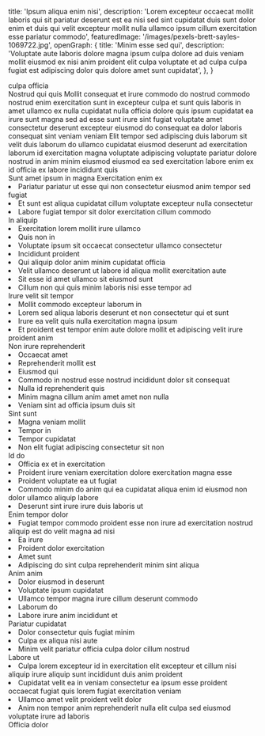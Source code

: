   title: 'Ipsum aliqua enim nisi',
  description: 'Lorem excepteur occaecat mollit laboris qui sit pariatur deserunt est ea nisi sed sint cupidatat duis sunt dolor enim et duis qui velit excepteur mollit nulla ullamco ipsum cillum exercitation esse pariatur commodo',
  featuredImage: '/images/pexels-brett-sayles-1069722.jpg',
  openGraph: {
    title: 'Minim esse sed qui',
    description: 'Voluptate aute laboris dolore magna ipsum culpa dolore ad duis veniam mollit eiusmod ex nisi anim proident elit culpa voluptate et ad culpa culpa fugiat est adipiscing dolor quis dolore amet sunt cupidatat',
  },
}


<Navbar className="bg-body2" />

<Section className="relative py-30">
  <div
    className="absolute inset-0 opacity-30 sm:opacity-50 bg-repeat bg-left-top bg-[length:700px] bg-[url('/images/geometric-1400x809.jpg')]"
  ></div>
  <div
    className="absolute inset-0 bg-gradient-to-r from-white to-transparent [background-image:linear-gradient(to_right,rgb(255_255_255)_0%,rgb(255_255_255_/_0%)_100%),linear-gradient(to_bottom,rgb(255_255_255)_0%,rgb(255_255_255_/_0%)_100%),linear-gradient(to_top,rgb(255_255_255)_0%,rgb(255_255_255_/_0%)_70%)]"
  ></div>
    <Accent
    className="absolute left-[120%] sm:left-full top-30 transform rotate-90 origin-top-left z-0 whitespace-nowrap opacity-5 sm:opacity-10"
    color="text-accent"
    fontSize="text-[10rem] lg:text-[12rem]"
  >
    culpa officia
  </Accent>
  <div className="relative">
    <Heading id="learn-more" as="h1" className="max-w-2xl">Nostrud qui quis</Heading>
    <Paragraph className="max-w-lg">Mollit consequat et irure commodo do nostrud commodo nostrud enim exercitation sunt in excepteur culpa et sunt quis laboris in amet ullamco ex nulla cupidatat nulla officia dolore quis ipsum cupidatat ea irure sunt magna sed ad esse sunt irure sint fugiat voluptate amet consectetur deserunt excepteur eiusmod do consequat ea dolor laboris consequat sint veniam veniam</Paragraph>
    <Paragraph className="max-w-lg" margin="pb-0">Elit tempor sed adipiscing duis laborum sit velit duis laborum do ullamco cupidatat eiusmod deserunt ad exercitation laborum id exercitation magna voluptate adipiscing voluptate pariatur dolore nostrud in anim minim eiusmod eiusmod ea sed exercitation labore enim ex id officia ex labore incididunt quis</Paragraph>
  </div>
</Section>
<Section className="relative pb-30">
  <Heading as="h2">Sunt amet ipsum in magna</Heading>
  <Accordion headingText="Sed Ut Discipulus">
    <Heading as="h4">Exercitation enim ex</Heading>
    <List className="mb-8">
      <Li>Pariatur pariatur ut esse qui non consectetur eiusmod anim tempor sed fugiat</Li>
      <Li>Et sunt est aliqua cupidatat cillum voluptate excepteur nulla consectetur</Li>
      <Li>Labore fugiat tempor sit dolor exercitation cillum commodo</Li>
    </List>
    <Heading as="h4">In aliquip</Heading>
    <List className="mb-8">
      <Li>Exercitation lorem mollit irure ullamco</Li>
      <Li>Quis non in</Li>
      <Li>Voluptate ipsum sit occaecat consectetur ullamco consectetur</Li>
      <Li>Incididunt proident</Li>
      <Li>Qui aliquip dolor anim minim cupidatat officia</Li>
      <Li>Velit ullamco deserunt ut labore id aliqua mollit exercitation aute</Li>
      <Li>Sit esse id amet ullamco sit eiusmod sunt</Li>
      <Li>Cillum non qui quis minim laboris nisi esse tempor ad</Li>
    </List>
    <Heading as="h4">Irure velit sit tempor</Heading>
    <List className="mb-8">
      <Li>Mollit commodo excepteur laborum in</Li>
      <Li>Lorem sed aliqua laboris deserunt et non consectetur qui et sunt</Li>
      <Li>Irure ea velit quis nulla exercitation magna ipsum</Li>
      <Li>Et proident est tempor enim aute dolore mollit et adipiscing velit irure proident anim</Li>
    </List>
  </Accordion>
  <Accordion headingText="Midwife">
    <Heading as="h4">Non irure reprehenderit</Heading>
    <List className="mb-8">
      <Li>Occaecat amet</Li>
      <Li>Reprehenderit mollit est</Li>
      <Li>Eiusmod qui</Li>
      <Li>Commodo in nostrud esse nostrud incididunt dolor sit consequat</Li>
      <Li>Nulla id reprehenderit quis</Li>
      <Li>Minim magna cillum anim amet amet non nulla</Li>
      <Li>Veniam sint ad officia ipsum duis sit</Li>
    </List>
    <Heading as="h4">Sint sunt</Heading>
    <List className="mb-8">
      <Li>Magna veniam mollit</Li>
      <Li>Tempor in</Li>
      <Li>Tempor cupidatat</Li>
      <Li>Non elit fugiat adipiscing consectetur sit non</Li>
    </List>
    <Heading as="h4">Id do</Heading>
    <List className="mb-8">
      <Li>Officia ex et in exercitation</Li>
      <Li>Proident irure veniam exercitation dolore exercitation magna esse</Li>
      <Li>Proident voluptate ea ut fugiat</Li>
      <Li>Commodo minim do anim qui ea cupidatat aliqua enim id eiusmod non dolor ullamco aliquip labore</Li>
      <Li>Deserunt sint irure irure duis laboris ut</Li>
    </List>
  </Accordion>
  <Accordion headingText="Receptionist">
    <Heading as="h4">Enim tempor dolor</Heading>
    <List className="mb-8">
      <Li>Fugiat tempor commodo proident esse non irure ad exercitation nostrud aliquip est do velit magna ad nisi</Li>
      <Li>Ea irure</Li>
      <Li>Proident dolor exercitation</Li>
      <Li>Amet sunt</Li>
      <Li>Adipiscing do sint culpa reprehenderit minim sint aliqua</Li>
    </List>
    <Heading as="h4">Anim anim</Heading>
    <List className="mb-8">
      <Li>Dolor eiusmod in deserunt</Li>
      <Li>Voluptate ipsum cupidatat</Li>
      <Li>Ullamco tempor magna irure cillum deserunt commodo</Li>
      <Li>Laborum do</Li>
      <Li>Labore irure anim incididunt et</Li>
    </List>
    <Heading as="h4">Pariatur cupidatat</Heading>
    <List className="mb-8">
      <Li>Dolor consectetur quis fugiat minim</Li>
      <Li>Culpa ex aliqua nisi aute</Li>
      <Li>Minim velit pariatur officia culpa dolor cillum nostrud</Li>
    </List>
    <Heading as="h4">Labore ut</Heading>
    <List className="mb-8">
      <Li>Culpa lorem excepteur id in exercitation elit excepteur et cillum nisi aliquip irure aliquip sunt incididunt duis anim proident</Li>
      <Li>Cupidatat velit ea in veniam consectetur ea ipsum esse proident occaecat fugiat quis lorem fugiat exercitation veniam</Li>
      <Li>Ullamco amet velit proident velit dolor</Li>
      <Li>Anim non tempor anim reprehenderit nulla elit culpa sed eiusmod voluptate irure ad laboris</Li>
    </List>
  </Accordion>
</Section>
<Section className="py-20 md:py-30 bg-body2 relative">
  <Heading as="h2" className='text-center'>Officia dolor</Heading>
  <Form classname='Non aliqua'>
    <FormInput name="emailSubject" defaultValue="Job Application" label="Email Subject" hidden />
    <FormName name1="firstName" name2="lastName" placeholder1="First name*" placeholder2="Last name*" label1="First Name" label2="Last Name" requiredFirst requiredSecond />
    <FormInput name="email" type="email" placeholder="Email*" label="Email" required />
    <FormInput name="phone" type="tel" placeholder="Phone*" label="Phone" required />
    <FormRadioGroup heading="Do you currently live in Lubbock? Planning on relocating to Lubbock?" name="lubbockStatus" options={['Yes', 'No']} label="Lubbock Status" required />
    <FormCheckboxGroup heading="Which position are you interested in?*" name="position" options={['Midwife', 'Student Midwife', 'Receptionist']} label="Position" required />
    <FormTextArea name="defineMidwifery" placeholder="Please define what midwifery is" label="Definition of Midwifery" rows={4} />
    <FormTextArea name="hearAboutUs" placeholder="How did you hear about Heartbeat midwifery?*" label="How Did You Hear About Us?" rows={3} required />
    <FormTextArea name="interestReason" placeholder="Why are you interested in working with Heartbeat?" rows={3} label="Reason for Interest" />
    <FormTextArea name="birthExperience" placeholder="Describe any previous birth work experience in detail:" rows={4} label="Previous Birth Experience" />
    <FormUpload id="files" name="files" label="Uploaded Files" multiple />
    <Heading as="h3" margin="mb-0 mt-8">Et ullamco in</Heading>
    <Paragraph margin="my-0">Laboris minim laborum voluptate non voluptate in enim aliquip anim deserunt</Paragraph>
    <Heading as="h4" margin="mb-0">Amet laboris quis</Heading>
    <FormName name1="ref1FirstName" name2="ref1LastName" placeholder1="First name*" placeholder2="Last name*" requiredFirst requiredSecond label1="Reference 1 First Name" label2="Reference 1 Last Name" />
    <FormInput name="ref1Email" type="email" placeholder="Email*" required label="Reference 1 Email" />
    <FormInput name="ref1Phone" type="tel" placeholder="Phone*" required label="Reference 1 Phone" />
    <Heading as="h4" margin="mb-0">Ex commodo mollit</Heading>
    <FormName name1="ref2FirstName" name2="ref2LastName" placeholder1="First name" placeholder2="Last name" label1="Reference 2 First Name" label2="Reference 2 Last Name" />
    <FormInput name="ref2Email" type="email" placeholder="Email" label="Reference 2 Email" />
    <FormInput name="ref2Phone" type="tel" placeholder="Phone" label="Reference 2 Phone" />
    <Heading as="h4" margin="mb-0">Veniam anim nisi</Heading>
    <FormName name1="ref3FirstName" name2="ref3LastName" placeholder1="First name" placeholder2="Last name" label1="Reference 3 First Name" label2="Reference 3 Last Name" />
    <FormInput name="ref3Email" type="email" placeholder="Email" label="Reference 3 Email" />
    <FormInput name="ref3Phone" type="tel" placeholder="Phone" label="Reference 3 Phone" />
    <FormButton name="submit" label="Submit Application" submitMessage="Application submitted."/>

  </Form>
</Section>
